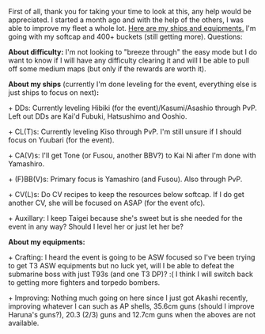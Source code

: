 First of all, thank you for taking your time to look at this, any help would be appreciated. I started a month ago and with the help of the others, I was able to improve my fleet a whole lot. [http://imgur.com/a/iHEbg Here are my ships and equipments.] I'm going with my softcap and 400+ buckets (still getting more). Questions:

'''About difficulty:''' I'm not looking to "breeze through" the easy mode but I do want to know if I will have any difficulty clearing it and will I be able to pull off some medium maps (but only if the rewards are worth it).

'''About my ships''' (currently I'm done leveling for the event, everything else is just ships to focus on next)''':'''

+ DDs: Currently leveling Hibiki (for the event)/Kasumi/Asashio through PvP. Left out DDs are Kai'd Fubuki, Hatsushimo and Ooshio.

+ CL(T)s: Currently leveling Kiso through PvP. I'm still unsure if I should focus on Yuubari (for the event).

+ CA(V)s: I'll get Tone (or Fusou, another BBV?) to Kai Ni after I'm done with Yamashiro.

+ (F)BB(V)s: Primary focus is Yamashiro (and Fusou). Also through PvP.

+ CV(L)s: Do CV recipes to keep the resources below softcap. If I do get another CV, she will be focused on ASAP (for the event ofc).

+ Auxillary: I keep Taigei because she's sweet but is she needed for the event in any way? Should I level her or just let her be?

'''About my equipments:'''

+ Crafting: I heard the event is going to be ASW focused so I've been trying to get T3 ASW equipments but no luck yet, will I be able to defeat the submarine boss with just T93s (and one T3 DP)? :( I think I will switch back to getting more fighters and torpedo bombers. 

+ Improving: Nothing much going on here since I just got Akashi recently, improving whatever I can such as AP shells, 35.6cm guns (should I improve Haruna's guns?), 20.3 (2/3) guns and 12.7cm guns when the aboves are not available.<ac_metadata title="First event for me"> </ac_metadata>